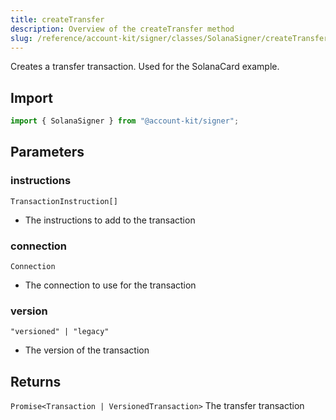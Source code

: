 ```yaml
---
title: createTransfer
description: Overview of the createTransfer method
slug: /reference/account-kit/signer/classes/SolanaSigner/createTransfer
---
```



Creates a transfer transaction. Used for the SolanaCard example.

## Import

```ts
import { SolanaSigner } from "@account-kit/signer";
```

## Parameters

### instructions

`TransactionInstruction[]`

- The instructions to add to the transaction

### connection

`Connection`

- The connection to use for the transaction

### version

`"versioned" | "legacy"`

- The version of the transaction

## Returns

`Promise<Transaction | VersionedTransaction>`
The transfer transaction
